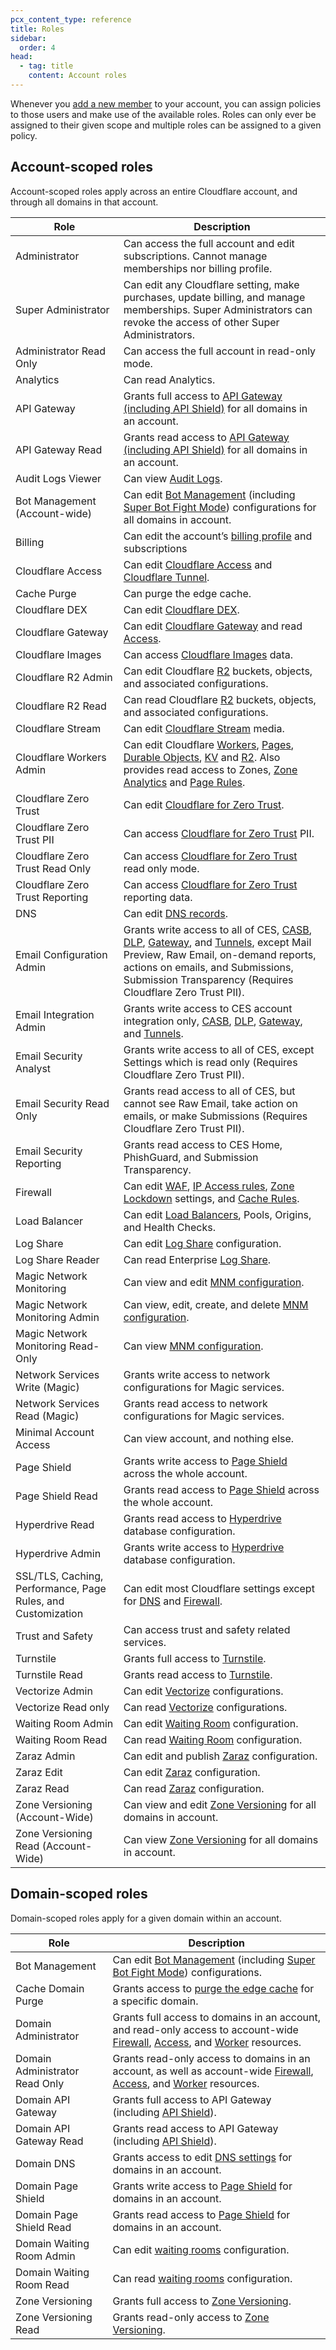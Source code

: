 ```yaml
---
pcx_content_type: reference
title: Roles
sidebar:
  order: 4
head:
  - tag: title
    content: Account roles
---
```


Whenever you [add a new member](/fundamentals/setup/manage-members/manage/) to your account, you can assign policies to those users and make use of the available roles. Roles can only ever be assigned to their given scope and multiple roles can be assigned to a given policy.

## Account-scoped roles

Account-scoped roles apply across an entire Cloudflare account, and through all domains in that account.

| Role                                                         | Description                                                                                                                                                                                                                                                                                                                                                                                            |
| ------------------------------------------------------------ | ------------------------------------------------------------------------------------------------------------------------------------------------------------------------------------------------------------------------------------------------------------------------------------------------------------------------------------------------------------------------------------------------------ |
| Administrator                                                | Can access the full account and edit subscriptions. Cannot manage memberships nor billing profile.                                                                                                                                                                                                                                                                                                     |
| Super Administrator                                          | Can edit any Cloudflare setting, make purchases, update billing, and manage memberships. Super Administrators can revoke the access of other Super Administrators.                                                                                                                                                                                                                                     |
| Administrator Read Only                                      | Can access the full account in read-only mode.                                                                                                                                                                                                                                                                                                                                                         |
| Analytics                                                    | Can read Analytics.                                                                                                                                                                                                                                                                                                                                                                                    |
| API Gateway                                                  | Grants full access to [API Gateway (including API Shield)](/api-shield/) for all domains in an account.                                                                                                                                                                                                                                                                                                |
| API Gateway Read                                             | Grants read access to [API Gateway (including API Shield)](/api-shield/) for all domains in an account.                                                                                                                                                                                                                                                                                                |
| Audit Logs Viewer                                            | Can view [Audit Logs](/fundamentals/setup/account/account-security/review-audit-logs/).                                                                                                                                                                                                                                                                                                                |
| Bot Management (Account-wide)                                | Can edit [Bot Management](/bots/plans/bm-subscription/) (including [Super Bot Fight Mode](/bots/get-started/pro/)) configurations for all domains in account.                                                                                                                                                                                                                                          |
| Billing                                                      | Can edit the account’s [billing profile](/fundamentals/subscriptions-and-billing/create-billing-profile/) and subscriptions                                                                                                                                                                                                                                                                            |
| Cloudflare Access                                            | Can edit [Cloudflare Access](/cloudflare-one/policies/access/) and [Cloudflare Tunnel](/cloudflare-one/connections/connect-networks/).                                                                                                                                                                                                                                                                                                                               |
| Cache Purge                                                  | Can purge the edge cache.                                                                                                                                                                                                                                                                                                                                                                              |
| Cloudflare DEX                                               | Can edit [Cloudflare DEX](/cloudflare-one/insights/dex/).                                                                                                                                                                                                                                                                                                                                              |
| Cloudflare Gateway                                           | Can edit [Cloudflare Gateway](/cloudflare-one/policies/gateway/) and read [Access](/cloudflare-one/identity/).                                                                                                                                                                                                                                                                                         |
| Cloudflare Images                                            | Can access [Cloudflare Images](/images/) data.                                                                                                                                                                                                                                                                                                                                                         |
| Cloudflare R2 Admin                                          | Can edit Cloudflare [R2](/r2/) buckets, objects, and associated configurations.                                                                                                                                                                                                                                                                                                                        |
| Cloudflare R2 Read                                           | Can read Cloudflare [R2](/r2/) buckets, objects, and associated configurations.                                                                                                                                                                                                                                                                                                                        |
| Cloudflare Stream                                            | Can edit [Cloudflare Stream](/stream/) media.                                                                                                                                                                                                                                                                                                                                                          |
| Cloudflare Workers Admin                                     | Can edit Cloudflare [Workers](/workers/), [Pages](/pages/), [Durable Objects](/durable-objects/), [KV](/kv/) and [R2](/r2/). Also provides read access to Zones, [Zone Analytics](/analytics/account-and-zone-analytics/zone-analytics/) and [Page Rules](/rules/).                                                                                                                                    |
| Cloudflare Zero Trust                                        | Can edit [Cloudflare for Zero Trust](/cloudflare-one/).                                                                                                                                                                                                                                                                                                                                                |
| Cloudflare Zero Trust PII                                    | Can access [Cloudflare for Zero Trust](/cloudflare-one/) PII.                                                                                                                                                                                                                                                                                                                                          |
| Cloudflare Zero Trust Read Only                              | Can access [Cloudflare for Zero Trust](/cloudflare-one/) read only mode.                                                                                                                                                                                                                                                                                                                               |
| Cloudflare Zero Trust Reporting                              | Can access [Cloudflare for Zero Trust](/cloudflare-one/) reporting data.                                                                                                                                                                                                                                                                                                                               |
| DNS                                                          | Can edit [DNS records](/dns/manage-dns-records/).                                                                                                                                                                                                                                                                                                                                                      |
| Email Configuration Admin                                    | Grants write access to all of CES, [CASB](/cloudflare-one/applications/casb/), [DLP](/cloudflare-one/policies/data-loss-prevention/), [Gateway](/cloudflare-one/policies/gateway/), and [Tunnels](/cloudflare-one/connections/connect-networks/), except Mail Preview, Raw Email, on-demand reports, actions on emails, and Submissions, Submission Transparency (Requires Cloudflare Zero Trust PII). |
| Email Integration Admin                                      | Grants write access to CES account integration only, [CASB](/cloudflare-one/applications/casb/), [DLP](/cloudflare-one/policies/data-loss-prevention/), [Gateway](/cloudflare-one/policies/gateway/), and [Tunnels](/cloudflare-one/connections/connect-networks/).                                                                                                                                    |
| Email Security Analyst                                       | Grants write access to all of CES, except Settings which is read only (Requires Cloudflare Zero Trust PII).                                                                                                                                                                                                                                                                                            |
| Email Security Read Only                                     | Grants read access to all of CES, but cannot see Raw Email, take action on emails, or make Submissions (Requires Cloudflare Zero Trust PII).                                                                                                                                                                                                                                                           |
| Email Security Reporting                                     | Grants read access to CES Home, PhishGuard, and Submission Transparency.                                                                                                                                                                                                                                                                                                                               |
| Firewall                                                     | Can edit [WAF](/waf/), [IP Access rules](/waf/tools/ip-access-rules/), [Zone Lockdown](/waf/tools/zone-lockdown/) settings, and [Cache Rules](/cache/how-to/cache-rules/).                                                                                                                                                                                                                             |
| Load Balancer                                                | Can edit [Load Balancers](/load-balancing/), Pools, Origins, and Health Checks.                                                                                                                                                                                                                                                                                                                        |
| Log Share                                                    | Can edit [Log Share](/logs/) configuration.                                                                                                                                                                                                                                                                                                                                                            |
| Log Share Reader                                             | Can read Enterprise [Log Share](/logs/).                                                                                                                                                                                                                                                                                                                                                               |
| Magic Network Monitoring                                     | Can view and edit [MNM configuration](/magic-network-monitoring/).                                                                                                                                                                                                                                                                                                                                     |
| Magic Network Monitoring Admin                               | Can view, edit, create, and delete [MNM configuration](/magic-network-monitoring/).                                                                                                                                                                                                                                                                                                                    |
| Magic Network Monitoring Read-Only                           | Can view [MNM configuration](/magic-network-monitoring/).                                                                                                                                                                                                                                                                                                                                              |
| Network Services Write (Magic)                               | Grants write access to network configurations for Magic services.                                                                                                                                                                                                                                                                                                                                      |
| Network Services Read (Magic)                                | Grants read access to network configurations for Magic services.                                                                                                                                                                                                                                                                                                                                       |
| Minimal Account Access                                       | Can view account, and nothing else.                                                                                                                                                                                                                                                                                                                                                                    |
| Page Shield                                                  | Grants write access to [Page Shield](/page-shield/) across the whole account.                                                                                                                                                                                                                                                                                                                          |
| Page Shield Read                                             | Grants read access to [Page Shield](/page-shield/) across the whole account.                                                                                                                                                                                                                                                                                                                           |
| Hyperdrive Read                                              | Grants read access to [Hyperdrive](/hyperdrive/) database configuration.                                                                                                                                                                                                                                                                                                                               |
| Hyperdrive Admin                                             | Grants write access to [Hyperdrive](/hyperdrive/) database configuration.                                                                                                                                                                                                                                                                                                                              |
| SSL/TLS, Caching, Performance, Page Rules, and Customization | Can edit most Cloudflare settings except for [DNS](/dns/) and [Firewall](/waf/).                                                                                                                                                                                                                                                                                                                       |
| Trust and Safety                                             | Can access trust and safety related services.                                                                                                                                                                                                                                                                                                                                                          |
| Turnstile                                                    | Grants full access to [Turnstile](/turnstile/).                                                                                                                                                                                                                                                                                                                                                        |
| Turnstile Read                                               | Grants read access to [Turnstile](/turnstile/).                                                                                                                                                                                                                                                                                                                                                        |
| Vectorize Admin                                              | Can edit [Vectorize](/vectorize/) configurations.                                                                                                                                                                                                                                                                                                                                                      |
| Vectorize Read only                                          | Can read [Vectorize](/vectorize/) configurations.                                                                                                                                                                                                                                                                                                                                                      |
| Waiting Room Admin                                           | Can edit [Waiting Room](/waiting-room/) configuration.                                                                                                                                                                                                                                                                                                                                                 |
| Waiting Room Read                                            | Can read [Waiting Room](/waiting-room/) configuration.                                                                                                                                                                                                                                                                                                                                                 |
| Zaraz Admin                                                  | Can edit and publish [Zaraz](/zaraz/) configuration.                                                                                                                                                                                                                                                                                                                                                   |
| Zaraz Edit                                                   | Can edit [Zaraz](/zaraz/) configuration.                                                                                                                                                                                                                                                                                                                                                               |
| Zaraz Read                                                   | Can read [Zaraz](/zaraz/) configuration.                                                                                                                                                                                                                                                                                                                                                               |
| Zone Versioning (Account-Wide)                               | Can view and edit [Zone Versioning](/version-management/) for all domains in account.                                                                                                                                                                                                                                                                                                                  |
| Zone Versioning Read (Account-Wide)                          | Can view [Zone Versioning](/version-management/) for all domains in account.                                                                                                                                                                                                                                                                                                                           |

## Domain-scoped roles

Domain-scoped roles apply for a given domain within an account.

| Role                           | Description                                                                                                                                                                                                                   |
| ------------------------------ | ----------------------------------------------------------------------------------------------------------------------------------------------------------------------------------------------------------------------------- |
| Bot Management                 | Can edit [Bot Management](/bots/plans/bm-subscription/) (including [Super Bot Fight Mode](/bots/get-started/pro/)) configurations.                                                                                            |
| Cache Domain Purge             | Grants access to [purge the edge cache](/cache/how-to/purge-cache/) for a specific domain.                                                                                                                                    |
| Domain Administrator           | Grants full access to domains in an account, and read-only access to account-wide [Firewall](/waf/account/managed-rulesets/deploy-dashboard/), [Access](/cloudflare-one/policies/access/), and [Worker](/workers/) resources. |
| Domain Administrator Read Only | Grants read-only access to domains in an account, as well as account-wide [Firewall](/waf/account/managed-rulesets/deploy-dashboard/), [Access](/cloudflare-one/policies/access/), and [Worker](/workers/) resources.         |
| Domain API Gateway             | Grants full access to API Gateway (including [API Shield](/api-shield/)).                                                                                                                                                     |
| Domain API Gateway Read        | Grants read access to API Gateway (including [API Shield](/api-shield/)).                                                                                                                                                     |
| Domain DNS                     | Grants access to edit [DNS settings](/dns/) for domains in an account.                                                                                                                                                        |
| Domain Page Shield             | Grants write access to [Page Shield](/page-shield/) for domains in an account.                                                                                                                                                |
| Domain Page Shield Read        | Grants read access to [Page Shield](/page-shield/) for domains in an account.                                                                                                                                                 |
| Domain Waiting Room Admin      | Can edit [waiting rooms](/waiting-room/) configuration.                                                                                                                                                                       |
| Domain Waiting Room Read       | Can read [waiting rooms](/waiting-room/) configuration.                                                                                                                                                                       |
| Zone Versioning                | Grants full access to [Zone Versioning](/version-management/).                                                                                                                                                                |
| Zone Versioning Read           | Grants read-only access to [Zone Versioning](/version-management/).                                                                                                                                                           |
